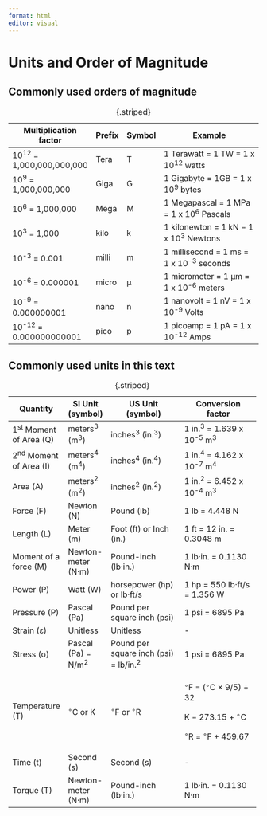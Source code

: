 ```yaml
---
format: html
editor: visual
---
```


# Units and Order of Magnitude {#sec-units-and-order-of-magnitude}

## Commonly used orders of magnitude

| Multiplication factor      | Prefix | Symbol | Example                                   |
|----------------------------|--------|--------|-------------------------------------------|
| 10^12^ = 1,000,000,000,000 | Tera   | T      | 1 Terawatt = 1 TW = 1 x 10^12^ watts      |
| 10^9^ = 1,000,000,000      | Giga   | G      | 1 Gigabyte = 1GB = 1 x 10^9^ bytes        |
| 10^6^ = 1,000,000          | Mega   | M      | 1 Megapascal = 1 MPa = 1 x 10^6^ Pascals  |
| 10^3^ = 1,000              | kilo   | k      | 1 kilonewton = 1 kN = 1 x 10^3^ Newtons   |
| 10^-3^ = 0.001             | milli  | m      | 1 millisecond = 1 ms = 1 x 10^-3^ seconds |
| 10^-6^ = 0.000001          | micro  | µ      | 1 micrometer = 1 µm = 1 x 10^-6^ meters   |
| 10^-9^ = 0.000000001       | nano   | n      | 1 nanovolt = 1 nV = 1 x 10^-9^ Volts      |
| 10^-12^ = 0.000000000001   | pico   | p      | 1 picoamp = 1 pA = 1 x 10^-12^ Amps       |

: {.striped}

## Commonly used units in this text

+--------------------------+----------------------+-----------------------------------------+-------------------------------------------+
| Quantity                 | SI Unit (symbol)     | US Unit (symbol)                        | Conversion factor                         |
+==========================+======================+=========================================+===========================================+
| 1^st^ Moment of Area (Q) | meters^3^ (m^3^)     | inches^3^ (in.^3^)                      | 1 in.^3^ = 1.639 x 10^-5^ m^3^            |
+--------------------------+----------------------+-----------------------------------------+-------------------------------------------+
| 2^nd^ Moment of Area (I) | meters^4^ (m^4^)     | inches^4^ (in.^4^)                      | 1 in.^4^ = 4.162 x 10^-7^ m^4^            |
+--------------------------+----------------------+-----------------------------------------+-------------------------------------------+
| Area (A)                 | meters^2^ (m^2^)     | inches^2^ (in.^2^)                      | 1 in.^2^ = 6.452 x 10^-4^ m^3^            |
+--------------------------+----------------------+-----------------------------------------+-------------------------------------------+
| Force (F)                | Newton (N)           | Pound (lb)                              | 1 lb = 4.448 N                            |
+--------------------------+----------------------+-----------------------------------------+-------------------------------------------+
| Length (L)               | Meter (m)            | Foot (ft) or Inch (in.)                 | 1 ft = 12 in. = 0.3048 m                  |
+--------------------------+----------------------+-----------------------------------------+-------------------------------------------+
| Moment of a force (M)    | Newton-meter (N·m)   | Pound-inch (lb·in.)                     | 1 lb·in. = 0.1130 N·m                     |
+--------------------------+----------------------+-----------------------------------------+-------------------------------------------+
| Power (P)                | Watt (W)             | horsepower (hp) or lb·ft/s              | 1 hp = 550 lb·ft/s = 1.356 W              |
+--------------------------+----------------------+-----------------------------------------+-------------------------------------------+
| Pressure (P)             | Pascal (Pa)          | Pound per square inch (psi)             | 1 psi = 6895 Pa                           |
+--------------------------+----------------------+-----------------------------------------+-------------------------------------------+
| Strain (ε)               | Unitless             | Unitless                                | \-                                        |
+--------------------------+----------------------+-----------------------------------------+-------------------------------------------+
| Stress (σ)               | Pascal (Pa) = N/m^2^ | Pound per square inch (psi) = lb/in.^2^ | 1 psi = 6895 Pa                           |
+--------------------------+----------------------+-----------------------------------------+-------------------------------------------+
| Temperature (T)          | $^\circ$C or K       | $^\circ$F or $^\circ$R                  | $^\circ$F = ($^\circ$C $\times$ 9/5) + 32 |
|                          |                      |                                         |                                           |
|                          |                      |                                         | K = 273.15 + $^\circ$C                    |
|                          |                      |                                         |                                           |
|                          |                      |                                         | $^\circ$R = $^\circ$F + 459.67            |
+--------------------------+----------------------+-----------------------------------------+-------------------------------------------+
| Time (t)                 | Second (s)           | Second (s)                              | \-                                        |
+--------------------------+----------------------+-----------------------------------------+-------------------------------------------+
| Torque (T)               | Newton-meter (N·m)   | Pound-inch (lb·in.)                     | 1 lb·in. = 0.1130 N·m                     |
+--------------------------+----------------------+-----------------------------------------+-------------------------------------------+

: {.striped}
